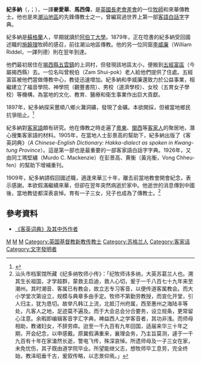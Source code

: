 {{inappropriate tone|time=2015-03-26T06:09:40+00:00}}
'''紀多納'''（{{lang-en|Donald MacIver}}，{{lang-hak|Ki Tô-na̍p}}；{{bd|1852年||1910年||catIdx=M}}），一譯'''麥愛華'''、'''馬西偉'''，是[[英國長老會差會|英國長老會差會]]的一位[[牧師|牧師]]和來華傳教士。他也是來[[潮汕地區|潮汕地區]]的先鋒傳教士之一，曾編寫過世界上第一部[[客語白話字|客語白話字]]字典。

紀多納是[[蘇格蘭|蘇格蘭]]人，早期就讀於[[阿伯丁大學|阿伯丁大學]]。1879年，正在唸書的紀多納受回國述職的[[施饒理|施饒理]]牧師的感召，前往潮汕地區傳教。他的另一位同窗[[李威廉|李威廉]]（William Riddel，一譯列德）則在翌年到達。

他們最初居住在[[揭西縣|揭西縣]][[五雲鎮|五雲鎮]]的上洞村，但發現該地區太小，便搬到[[五經富區|五經富區]]（今屬揭西縣）去。一位名叫曾稅伯（Zam Shui-pok）老人給他們提供了住處。五經富區被他們當做傳教中心，教徒迅速增加。紀多納和李威廉還致力於公益事業，相繼建立了福音學院、神學院（觀豐書院）、男校（道濟學校）、女校（五育女子學校）等機構，為當地的文化、教育、醫療和衛生事業作出巨大貢獻。

1897年，紀多納探采豐順八鄉火灘洞礦，發現了金礦。本欲開採，但被當地鄉民抗爭阻止。<ref>{{cite web |url=http://www.ydtz.com/news/htm/historymap/qing9.htm |title=存档副本 |accessdate=2015-03-26 |deadurl=yes |archiveurl=https://web.archive.org/web/20150402160147/http://www.ydtz.com/news/htm/historymap/qing9.htm |archivedate=2015-04-02 }}</ref>

紀多納對[[客家語|客家語]]頗有研究。他在傳教之時走遍了[[粵東|粵東]]、[[閩西|閩西]]等[[客家人|客家人]]的聚居地，潛心搜集客家語的材料。1905年，在當地人士彭景高的幫助下，紀多納出版了《客英詞典》（''A Chinese-English Dictionary: Hakka-dialect as spoken in Kwang-tung Province''）。這是第一部也是最重要的一部客家語白話字字典。1926年，又由同工瑪堅繡（Murdo C. Mackenzie）在彭景高、黄衡（黃兆衡，Vong Chheu-fen）的幫助下增補重刊。

1909年，紀多納請假回國述職，適逢來華三十年，離去前當地教會開會紀念，表示感謝。本欲假滿繼續來華，但卻在翌年突然病逝於家中。他逝世的消息傳到中國後，當地教徒都深表哀悼。育有一子三女，兒子也成為了傳教士。<ref>汕头市档案馆所藏《纪多纳牧师小传》：「纪牧师讳多纳，大英苏葛兰人也。溯其生长祖国，才学超群，蒙救主启迪，救人心切，爰于一千八百七十九年来至潮州。其时潮音、客属已有教会，故立志专习客音，以便传道客属教会。而大小学堂次第设立，规模与典章多由手定。牧师不第勤劳教授，而宣化开堂，引人归主，犹为恳切。故举凡韩江上流，北抵汀州府属，西至惠州之海陆丰等处，凡客人之地，足迹莫不遍及。而于大会总会分合要务，设立规条，更常留心注意。余暇即编辑客音字汇字典，裨益西人之学客音者，其功非浅。而师母相助，教诸妇女，不辞劳瘁。迨至一千九百有九年回国，适届来华三十年之期，开会纪念，以申感戴。原冀假满重来，襄理会务，乃主旨莫测，遽于一千九百有十年在家溘然长逝，警电飞传，殊深哀悼。所遗师母及一子三女在家，未免忧伤，其子既由道学院毕业。所望能继父志，想牧师毕工息劳，完全终始，教泽昭垂千古，爰叙传略，以志景仰焉。」</ref>

==參考資料==
{{reflist}}
*[http://www.sinoss.net/uploadfile/2012/0213/20120213095639517.pdf 《客英词典》及其中外作者] {{Wayback|url=http://www.sinoss.net/uploadfile/2012/0213/20120213095639517.pdf |date=20120227114829 }}

[[Category:在华基督教新教传教士_(清朝)|M]]
[[Category:英國牧師|M]]
[[Category:阿伯丁大學校友|M]]
[[Category:英国基督教新教传教士|Category:英国基督教新教传教士]]
[[Category:苏格兰人|Category:苏格兰人]]
[[Category:客家话|Category:客家话]]
[[Category:文字發明者|Category:文字發明者]]